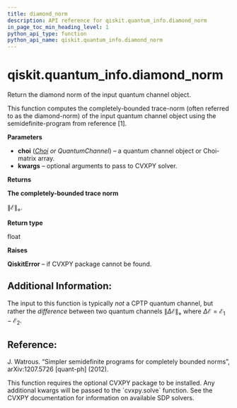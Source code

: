```yaml
---
title: diamond_norm
description: API reference for qiskit.quantum_info.diamond_norm
in_page_toc_min_heading_level: 1
python_api_type: function
python_api_name: qiskit.quantum_info.diamond_norm
---
```


# qiskit.quantum\_info.diamond\_norm

<Function id="qiskit.quantum_info.diamond_norm" github="https://github.com/qiskit/qiskit/tree/stable/0.22/qiskit/quantum_info/operators/measures.py" signature="diamond_norm(choi, **kwargs)">
  Return the diamond norm of the input quantum channel object.

  This function computes the completely-bounded trace-norm (often referred to as the diamond-norm) of the input quantum channel object using the semidefinite-program from reference \[1].

  **Parameters**

  *   **choi** ([*Choi*](qiskit.quantum_info.Choi "qiskit.quantum_info.Choi") *or QuantumChannel*) – a quantum channel object or Choi-matrix array.
  *   **kwargs** – optional arguments to pass to CVXPY solver.

  **Returns**

  **The completely-bounded trace norm**

  $\|\mathcal{E}\|_{\diamond}$.

  **Return type**

  float

  **Raises**

  **QiskitError** – if CVXPY package cannot be found.

  ## Additional Information:

  The input to this function is typically *not* a CPTP quantum channel, but rather the *difference* between two quantum channels $\|\Delta\mathcal{E}\|_\diamond$ where $\Delta\mathcal{E} = \mathcal{E}_1 - \mathcal{E}_2$.

  ## Reference:

  J. Watrous. “Simpler semidefinite programs for completely bounded norms”, arXiv:1207.5726 \[quant-ph] (2012).

  <Admonition title="Note" type="note">
    This function requires the optional CVXPY package to be installed. Any additional kwargs will be passed to the `cvxpy.solve` function. See the CVXPY documentation for information on available SDP solvers.
  </Admonition>
</Function>

